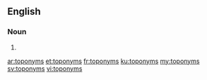 ==English==

===Noun===
{{head|en}}

# {{plural of|toponym}}

[[ar:toponyms]]
[[et:toponyms]]
[[fr:toponyms]]
[[ku:toponyms]]
[[my:toponyms]]
[[sv:toponyms]]
[[vi:toponyms]]